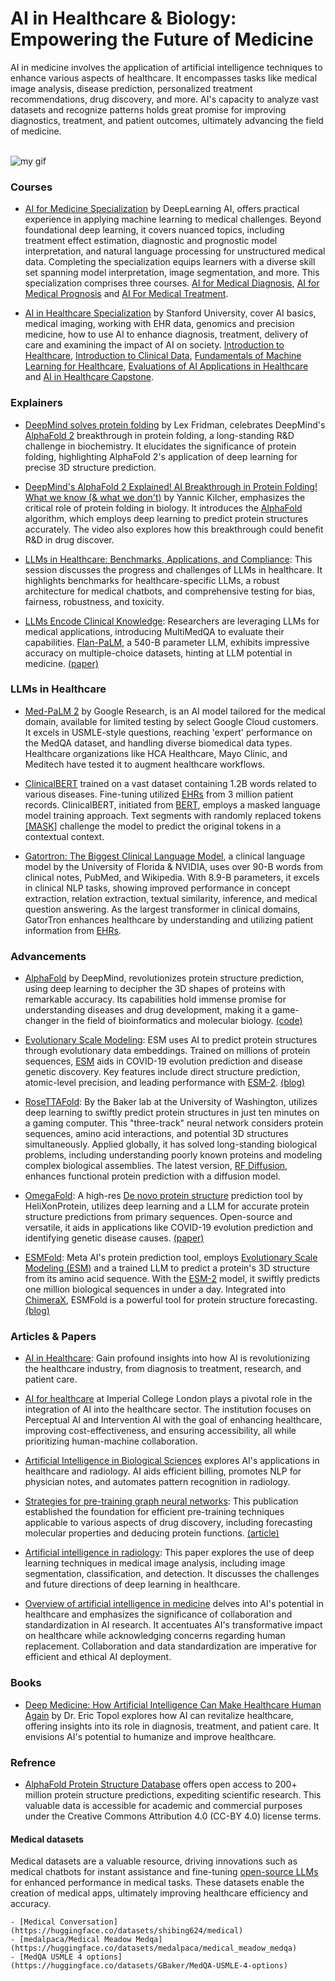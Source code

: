 # AI in Healthcare & Biology: Empowering the Future of Medicine

AI in medicine involves the application of artificial intelligence techniques to enhance various aspects of healthcare. It encompasses tasks like medical image analysis, disease prediction, personalized treatment recommendations, drug discovery, and more. AI's capacity to analyze vast datasets and recognize patterns holds great promise for improving diagnostics, treatment, and patient outcomes, ultimately advancing the field of medicine.

<br />

<Image src={myGif} alt="my gif" />

### Courses

- [AI for Medicine Specialization](https://www.deeplearning.ai/courses/ai-for-medicine-specialization/) by DeepLearning AI, offers practical experience in applying machine learning to medical challenges. Beyond foundational deep learning, it covers nuanced topics, including treatment effect estimation, diagnostic and prognostic model interpretation, and natural language processing for unstructured medical data. Completing the specialization equips learners with a diverse skill set spanning model interpretation, image segmentation, and more. This specialization comprises three courses.
<a class="link" target="_blank" href="https://www.coursera.org/learn/ai-for-medical-diagnosis?specialization=ai-for-medicine">AI for Medical Diagnosis</a>,
<a class="link" target="_blank" href="https://www.coursera.org/learn/ai-for-medical-prognosis?specialization=ai-for-medicine">AI for Medical Prognosis</a> and
<a class="link" target="_blank" href="https://www.coursera.org/learn/ai-for-medical-treatment?specialization=ai-for-medicine">AI For Medical Treatment</a>.

- [AI in Healthcare Specialization](https://www.coursera.org/specializations/ai-healthcare?) by Stanford University, cover AI basics, medical imaging, working with EHR data, genomics and precision medicine, how to use AI to enhance diagnosis, treatment, delivery of care and examining the impact of AI on society.
<a class="link" target="_blank" href="https://www.coursera.org/learn/intro-to-healthcare?specialization=ai-healthcare">Introduction to Healthcare</a>,
<a class="link" target="_blank" href="https://www.coursera.org/learn/introduction-clinical-data?specialization=ai-healthcare">Introduction to Clinical Data</a>,
<a class="link" target="_blank" href="https://www.coursera.org/learn/fundamental-machine-learning-healthcare?specialization=ai-healthcare">Fundamentals of Machine Learning for Healthcare</a>,
<a class="link" target="_blank" href="https://www.coursera.org/learn/evaluations-ai-applications-healthcare?specialization=ai-healthcare">Evaluations of AI Applications in Healthcare</a> and
<a class="link" target="_blank" href="https://www.coursera.org/learn/ai-in-healthcare-capstone?specialization=ai-healthcare">AI in Healthcare Capstone</a>.


### Explainers

- [DeepMind solves protein folding](https://www.youtube.com/watch?v=W7wJDJ56c88&t=834s) by Lex Fridman, celebrates DeepMind's <a class="link" target="_blank" href="https://deepmind.google/technologies/alphafold/">AlphaFold 2</a> breakthrough in protein folding, a long-standing R&D challenge in biochemistry. It elucidates the significance of protein folding, highlighting AlphaFold 2's application of deep learning for precise 3D structure prediction. 

- [DeepMind's AlphaFold 2 Explained! AI Breakthrough in Protein Folding! What we know (& what we don't)](https://www.youtube.com/watch?v=B9PL__gVxLI&t=1008s) by Yannic Kilcher, emphasizes the critical role of protein folding in biology. It introduces the <a class="link" target="_blank" href="https://deepmind.google/technologies/alphafold/">AlphaFold</a> algorithm, which employs deep learning to predict protein structures accurately. The video also explores how this breakthrough could benefit R&D in drug discover.

- [LLMs in Healthcare: Benchmarks, Applications, and Compliance](https://www.youtube.com/watch?v=NXN-kMWq6aY): This session discusses the progress and challenges of LLMs in healthcare. It highlights benchmarks for healthcare-specific LLMs, a robust architecture for medical chatbots, and comprehensive testing for bias, fairness, robustness, and toxicity.

- [LLMs Encode Clinical Knowledge](https://www.youtube.com/watch?v=saWEFDRuNJc): Researchers are leveraging LLMs for medical applications, introducing MultiMedQA to evaluate their capabilities. <a class="link" target="_blank" href="https://huggingface.co/google/flan-t5-xxl">Flan-PaLM</a>, a 540-B parameter LLM, exhibits impressive accuracy on multiple-choice datasets, hinting at LLM potential in medicine. <a class="link" target="_blank" href="https://arxiv.org/abs/2212.13138">(paper)</a>

### LLMs in Healthcare

- [Med-PaLM 2](https://sites.research.google/med-palm/) by Google Research, is an AI model tailored for the medical domain, available for limited testing by select Google Cloud customers. It excels in USMLE-style questions, reaching 'expert' performance on the MedQA dataset, and handling diverse biomedical data types. Healthcare organizations like HCA Healthcare, Mayo Clinic, and Meditech have tested it to augment healthcare workflows.

- [ClinicalBERT](https://huggingface.co/medicalai/ClinicalBERT) trained on a vast dataset containing 1.2B words related to various diseases. Fine-tuning utilized <a class="link" target="_blank" href="https://en.wikipedia.org/wiki/Electronic_health_record">EHRs</a> from 3 million patient records. ClinicalBERT, initiated from <a class="link" target="_blank" href="https://huggingface.co/docs/transformers/model_doc/bert">BERT</a>, employs a masked language model training approach. Text segments with randomly replaced tokens <a class="link" target="_blank" href="https://huggingface.co/tasks/fill-mask">[MASK]</a> challenge the model to predict the original tokens in a contextual context.

- [Gatortron: The Biggest Clinical Language Model](https://www.nvidia.com/en-us/on-demand/session/gtcspring21-s32030/), a clinical language model by the University of Florida & NVIDIA, uses over 90-B words from clinical notes, PubMed, and Wikipedia. With 8.9-B parameters, it excels in clinical NLP tasks, showing improved performance in concept extraction, relation extraction, textual similarity, inference, and medical question answering. As the largest transformer in clinical domains, GatorTron enhances healthcare by understanding and utilizing patient information from <a class="link" target="_blank" href="https://en.wikipedia.org/wiki/Electronic_health_record">EHRs</a>.

### Advancements

- [AlphaFold](https://www.deepmind.com/research/highlighted-research/alphafold) by DeepMind, revolutionizes protein structure prediction, using deep learning to decipher the 3D shapes of proteins with remarkable accuracy. Its capabilities hold immense promise for understanding diseases and drug development, making it a game-changer in the field of bioinformatics and molecular biology. <a class="link" target="_blank" href="https://github.com/google-deepmind/alphafold">(code)</a> 

- [Evolutionary Scale Modeling](https://github.com/facebookresearch/esm): ESM uses AI to predict protein structures through evolutionary data embeddings. Trained on millions of protein sequences, <a class="link" target="_blank" href="https://huggingface.co/docs/transformers/model_doc/esm">ESM</a> aids in COVID-19 evolution prediction and disease genetic discovery. Key features include direct structure prediction, atomic-level precision, and leading performance with <a class="link" target="_blank" href="https://huggingface.co/docs/transformers/model_doc/esm">ESM-2</a>. <a class="link" target="_blank" href="https://ai.meta.com/blog/protein-folding-esmfold-metagenomics/">(blog)</a>

- [RoseTTAFold](https://www.science.org/doi/10.1126/science.abj8754): By the Baker lab at the University of Washington, utilizes deep learning to swiftly predict protein structures in just ten minutes on a gaming computer. This "three-track" neural network considers protein sequences, amino acid interactions, and potential 3D structures simultaneously. Applied globally, it has solved long-standing biological problems, including understanding poorly known proteins and modeling complex biological assemblies. The latest version, <a class="link" target="_blank" href="https://github.com/RosettaCommons/RFdiffusion">RF Diffusion</a>, enhances functional protein prediction with a diffusion model.

- [OmegaFold](https://github.com/HeliXonProtein/OmegaFold): A high-res <a class="link" target="_blank" href="https://en.wikipedia.org/wiki/De_novo_protein_structure_prediction#:~:text=In%20computational%20biology%2C%20de%20novo,decades%20while%20still%20remaining%20unsolved.">De novo protein structure</a> prediction tool by HeliXonProtein, utilizes deep learning and a LLM for accurate protein structure predictions from primary sequences. Open-source and versatile, it aids in applications like COVID-19 evolution prediction and identifying genetic disease causes. <a class="link" target="_blank" href="https://www.biorxiv.org/content/10.1101/2022.07.21.500999v1">(paper)</a> 

- [ESMFold](https://huggingface.co/facebook/esmfold_v1): Meta AI's protein prediction tool, employs <a class="link" target="_blank" href="https://huggingface.co/docs/transformers/model_doc/esm">Evolutionary Scale Modeling (ESM)</a> and a trained LLM to predict a protein's 3D structure from its amino acid sequence. With the <a class="link" target="_blank" href="https://huggingface.co/docs/transformers/model_doc/esm">ESM-2</a> model, it swiftly predicts one million biological sequences in under a day. Integrated into <a class="link" target="_blank" href="https://www.cgl.ucsf.edu/chimerax/">ChimeraX</a>, ESMFold is a powerful tool for protein structure forecasting. <a class="link" target="_blank" href="https://ai.meta.com/blog/protein-folding-esmfold-metagenomics/">(blog)</a>


### Articles & Papers

- [AI in Healthcare](https://www.ncbi.nlm.nih.gov/pmc/articles/PMC8285156/): Gain profound insights into how AI is revolutionizing the healthcare industry, from diagnosis to treatment, research, and patient care.

- [AI for healthcare](https://www.imperial.ac.uk/stories/healthcare-ai/) at Imperial College London plays a pivotal role in the integration of AI into the healthcare sector. The institution focuses on Perceptual AI and Intervention AI with the goal of enhancing healthcare, improving cost-effectiveness, and ensuring accessibility, all while prioritizing human-machine collaboration.

- [Artificial Intelligence in Biological Sciences](https://www.ncbi.nlm.nih.gov/pmc/articles/PMC9505413/) explores AI's applications in healthcare and radiology. AI aids efficient billing, promotes NLP for physician notes, and automates pattern recognition in radiology.

- [Strategies for pre-training graph neural networks](https://arxiv.org/pdf/1905.12265.pdf): This publication established the foundation for efficient pre-training techniques applicable to various aspects of drug discovery, including forecasting molecular properties and deducing protein functions. <a class="link" target="_blank" href="https://snap.stanford.edu/gnn-pretrain/">(article)</a>

- [Artificial intelligence in radiology](https://www.ncbi.nlm.nih.gov/pmc/articles/PMC6268174/): This paper explores the use of deep learning techniques in medical image analysis, including image segmentation, classification, and detection. It discusses the challenges and future directions of deep learning in healthcare.

- [Overview of artificial intelligence in medicine](https://www.ncbi.nlm.nih.gov/pmc/articles/PMC6691444/) delves into AI's potential in healthcare and emphasizes the significance of collaboration and standardization in AI research. It accentuates AI's transformative impact on healthcare while acknowledging concerns regarding human replacement. Collaboration and data standardization are imperative for efficient and ethical AI deployment.


### Books

- [Deep Medicine: How Artificial Intelligence Can Make Healthcare Human Again](https://www.goodreads.com/book/show/40915762-deep-medicine?ac=1&from_search=true&qid=02l01eRRvd&rank=1) by Dr. Eric Topol explores how AI can revitalize healthcare, offering insights into its role in diagnosis, treatment, and patient care. It envisions AI's potential to humanize and improve healthcare.

### Refrence

- [AlphaFold Protein Structure Database](https://alphafold.ebi.ac.uk/) offers open access to 200+ million protein structure predictions, expediting scientific research. This valuable data is accessible for academic and commercial purposes under the Creative Commons Attribution 4.0 (CC-BY 4.0) license terms.

#### Medical datasets

Medical datasets are a valuable resource, driving innovations such as medical chatbots for instant assistance and fine-tuning <a class="link" href="https://www.portalgunai.org/models/Open-Source-Models/base-model/">open-source LLMs</a> for enhanced performance in medical tasks. These datasets enable the creation of medical apps, ultimately improving healthcare efficiency and accuracy.

    - [Medical Conversation](https://huggingface.co/datasets/shibing624/medical)
    - [medalpaca/Medical Meadow Medqa](https://huggingface.co/datasets/medalpaca/medical_meadow_medqa)
    - [MedQA USMLE 4 options](https://huggingface.co/datasets/GBaker/MedQA-USMLE-4-options)
